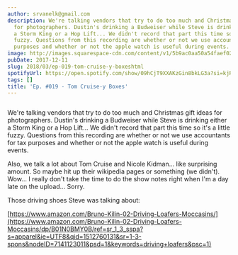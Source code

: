 ```yaml
---
author: srvanelk@gmail.com
description: We're talking vendors that try to do too much and Christmas gift ideas
  for photographers. Dustin's drinking a Budweiser while Steve is drinking either
  a Storm King or a Hop Lift... We didn't record that part this time so it's a little
  fuzzy. Questions from this recording are whether or not we use accountants for tax
  purposes and whether or not the apple watch is useful during events.
image: http://images.squarespace-cdn.com/content/v1/5b9ac0aa50a54faef024c950/1547782348009-TAFKEL8FS7Q8RYPSFGML/image-asset.jpeg/img.jpg/weddingphotohangover/embed/episodes/Ep--019---Tom-Cruise-y-Boxes-e1rihh
pubDate: 2017-12-11
slug: 2018/03/ep-019-tom-cruise-y-boxeshtml
spotifyUrl: https://open.spotify.com/show/09hCjT9XXAKzGin8bkLG3a?si=kjRZvQ1JTb6Ov3HVzSSlWA
tags: []
title: 'Ep. #019 - Tom Cruise-y Boxes'
---
```


<figure>
  <img src="http://images.squarespace-cdn.com/content/v1/5b9ac0aa50a54faef024c950/1547782348009-TAFKEL8FS7Q8RYPSFGML/image-asset.jpeg/img.jpg/weddingphotohangover/embed/episodes/Ep--019---Tom-Cruise-y-Boxes-e1rihh" alt="" />
</figure>

We're talking vendors that try to do too much and Christmas gift ideas for photographers. Dustin's drinking a Budweiser while Steve is drinking either a Storm King or a Hop Lift... We didn't record that part this time so it's a little fuzzy. Questions from this recording are whether or not we use accountants for tax purposes and whether or not the apple watch is useful during events.

Also, we talk a lot about Tom Cruise and Nicole Kidman... like surprising amount. So maybe hit up their wikipedia pages or something (we didn't). Wow... I really don't take the time to do the show notes right when I'm a day late on the upload... Sorry.

Those driving shoes Steve was talking about:

[https://www.amazon.com/Bruno-Kilin-02-Driving-Loafers-Moccasins/](https://www.amazon.com/Bruno-Kilin-02-Driving-Loafers-Moccasins/dp/B01N0BMY0B/ref=sr_1_3_sspa?s=apparel&ie=UTF8&qid=1512760131&sr=1-3-spons&nodeID=7141123011&psd=1&keywords=driving+loafers&psc=1)